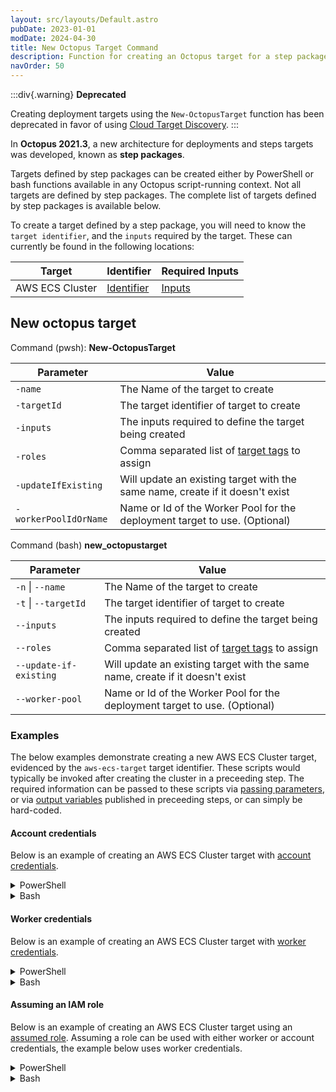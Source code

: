 ```yaml
---
layout: src/layouts/Default.astro
pubDate: 2023-01-01
modDate: 2024-04-30
title: New Octopus Target Command
description: Function for creating an Octopus target for a step package
navOrder: 50
---
```


:::div{.warning}
**Deprecated**

Creating deployment targets using the `New-OctopusTarget` function has been deprecated in favor of using [Cloud Target Discovery](/docs/infrastructure/deployment-targets/cloud-target-discovery).
:::

In **Octopus 2021.3**, a new architecture for deployments and steps targets was developed, known as **step packages**.

Targets defined by step packages can be created either by PowerShell or bash functions available in any Octopus script-running context. Not all targets are defined by step packages. The complete list of targets defined by step packages is available below.

To create a target defined by a step package, you will need to know the `target identifier`, and the `inputs` required by the target. These can currently be found in the following locations:

| Target          | Identifier                                                                                                           | Required Inputs                                                                                           |
| --------------- | -------------------------------------------------------------------------------------------------------------------- | --------------------------------------------------------------------------------------------------------- |
| AWS ECS Cluster | [Identifier](https://github.com/OctopusDeploy/step-package-ecs/blob/main/targets/ecs-target-v2/src/metadata.json#L5) | [Inputs](https://github.com/OctopusDeploy/step-package-ecs/blob/main/targets/ecs-target-v2/src/inputs.ts) |

## New octopus target

Command (pwsh): **New-OctopusTarget**

| Parameter             | Value                                                                         |
| --------------------- | ----------------------------------------------------------------------------- |
| `-name`               | The Name of the target to create                                              |
| `-targetId`           | The target identifier of target to create                                     |
| `-inputs`             | The inputs required to define the target being created                        |
| `-roles`              | Comma separated list of [target tags](/docs/infrastructure/deployment-targets/#target-roles) to assign                                       |
| `-updateIfExisting`   | Will update an existing target with the same name, create if it doesn't exist |
| `-workerPoolIdOrName` | Name or Id of the Worker Pool for the deployment target to use. (Optional)    |

Command (bash) **new_octopustarget**

| Parameter              | Value                                                                         |
| ---------------------- | ----------------------------------------------------------------------------- |
| `-n` \| `--name`       | The Name of the target to create                                              |
| `-t` \| `--targetId`   | The target identifier of target to create                                     |
| `--inputs`             | The inputs required to define the target being created                        |
| `--roles`              | Comma separated list of [target tags](/docs/infrastructure/deployment-targets/#target-roles) to assign                                       |
| `--update-if-existing` | Will update an existing target with the same name, create if it doesn't exist |
| `--worker-pool`        | Name or Id of the Worker Pool for the deployment target to use. (Optional)    |

### Examples

The below examples demonstrate creating a new AWS ECS Cluster target, evidenced by the `aws-ecs-target` target identifier. These scripts would typically be invoked after creating the cluster in a preceeding step. The required information can be passed to these scripts via [passing parameters](/docs/deployments/custom-scripts/passing-parameters-to-scripts/), or via [output variables](/docs/deployments/custom-scripts/output-variables) published in preceeding steps, or can simply be hard-coded.

#### Account credentials

Below is an example of creating an AWS ECS Cluster target with [account credentials](/docs/infrastructure/deployment-targets/amazon-ecs-cluster-target/#aws-account).

<details data-group="account-credentials">
<summary>PowerShell</summary>

```powershell PowerShell
$inputs = @"
{
    "clusterName": "$($OctopusParameters["clusterName"])",
    "region": "$($OctopusParameters["region"])",
    "authentication": {
        "credentials": {
            "type": "account",
            "account": "$($OctopusParameters["awsAccount"])",
        },
        "role": {
            "type": "noAssumedRole"
        }
    }
}
"@

New-OctopusTarget -Name "$($OctopusParameters["target_name"])" -TargetId "aws-ecs-target" -Inputs $inputs -Roles "$($OctopusParameters["role"])"
```

</details>
<details data-group="account-credentials">
<summary>Bash</summary>

```bash
read -r -d '' INPUTS <<EOT
{
    "clusterName": "$(get_octopusvariable "clusterName")",
    "name": "$(get_octopusvariable "target_name")",
    "authentication": {
        "credentials": {
            "type": "account",
            "account": "$(get_octopusvariable "awsAccount")",
        },
        "role": {
            "type": "noAssumedRole"
        }
    }
}
EOT

new_octopustarget -n "$(get_octopusvariable "target_name")" -t "aws-ecs-target" --inputs "$INPUTS" --roles "$(get_octopusvariable "role")"
```

</details>

#### Worker credentials

Below is an example of creating an AWS ECS Cluster target with [worker credentials](/docs/infrastructure/deployment-targets/amazon-ecs-cluster-target/#worker-credentials).

<details data-group="worker-credentials">
<summary>PowerShell</summary>

```powershell
$inputs = @"
{
    "clusterName": "$($OctopusParameters["clusterName"])",
    "region": "$($OctopusParameters["region"])",
    "authentication": {
        "credentials": {
            "type": "worker"
        },
        "role": {
            "type": "noAssumedRole"
        }
    }
}
"@

New-OctopusTarget -Name "$($OctopusParameters["target_name"])" -TargetId "aws-ecs-target" -Inputs $inputs -Roles "$($OctopusParameters["role"])"
```

</details>
<details data-group="worker-credentials">
<summary>Bash</summary>

```bash Bash
read -r -d '' INPUTS <<EOT
{
    "clusterName": "$(get_octopusvariable "clusterName")",
    "name": "$(get_octopusvariable "target_name")",
    "authentication": {
        "credentials": {
            "type": "worker"
        },
        "role": {
            "type": "noAssumedRole"
        }
    }
}
EOT

new_octopustarget -n "$(get_octopusvariable "target_name")" -t "aws-ecs-target" --inputs "$INPUTS" --roles "$(get_octopusvariable "role")"
```

</details>

#### Assuming an IAM role

Below is an example of creating an AWS ECS Cluster target using an [assumed role](/docs/infrastructure/deployment-targets/amazon-ecs-cluster-target/#assuming-an-iam-role). Assuming a role can be used with either worker or account credentials, the example below uses worker credentials.

<details data-group="assuming-iam-role">
<summary>PowerShell</summary>

```powershell
$inputs = @"
{
    "clusterName": "$($OctopusParameters["clusterName"])",
    "region": "$($OctopusParameters["region"])",
    "authentication": {
        "credentials": {
            "type": "worker"
        },
        "role": {
            "type": "assumeRole",
            "arn": "$($OctopusParameters["assumeRoleArn"])",  // Required
            "sessionName": "$($OctopusParameters["assumeRoleSessionName"])", // Optional
            "sessionDuration": $($OctopusParameters["assumeRoleSessionDuration"]), // Optional
            "externalId": "$($OctopusParameters["assumeRoleExternalId"])", // Optional
        }
    }
}
"@

New-OctopusTarget -Name "$($OctopusParameters["target_name"])" -TargetId "aws-ecs-target" -Inputs $inputs -Roles "$($OctopusParameters["role"])"
```

</details>
<details data-group="assuming-iam-role">
<summary>Bash</summary>

```bash
read -r -d '' INPUTS <<EOT
{
    "clusterName": "$(get_octopusvariable "clusterName")",
    "name": "$(get_octopusvariable "target_name")",
    "authentication": {
        "credentials": {
            "type": "worker"
        },
        "role": {
            "type": "assumeRole",
            "arn": "$($(get_octopusvariable "assumeRoleArn")",  // Required
            "sessionName": "$($(get_octopusvariable "assumeRoleSessionName")", // Optional
            "sessionDuration": $($(get_octopusvariable "assumeRoleSessionDuration"), // Optional
            "externalId": "$($(get_octopusvariable "assumeRoleExternalId")", // Optional
        }
    }
}
EOT

new_octopustarget -n "$(get_octopusvariable "target_name")" -t "aws-ecs-target" --inputs "$INPUTS" --roles "$(get_octopusvariable "role")"
```

</details>

<CreateDeploymentTargetsHint />